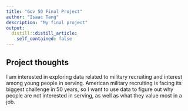 ```yaml
---
title: "Gov 50 Final Project"
author: "Isaac Tang"
description: "My final project"
output:
  distill::distill_article:
    self_contained: false
---
```




## Project thoughts

I am interested in exploring data related to military recruiting and interest among young people in serving. American military recruiting is facing its biggest challenge in 50 years, so I want to use data to figure out why people are not interested in serving, as well as what they value most in a job.